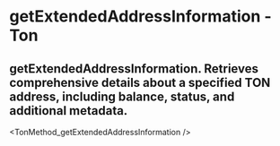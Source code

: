 # getExtendedAddressInformation - Ton

## getExtendedAddressInformation.  Retrieves comprehensive details about a specified TON address, including balance, status, and additional metadata.


<TonMethod_getExtendedAddressInformation />
